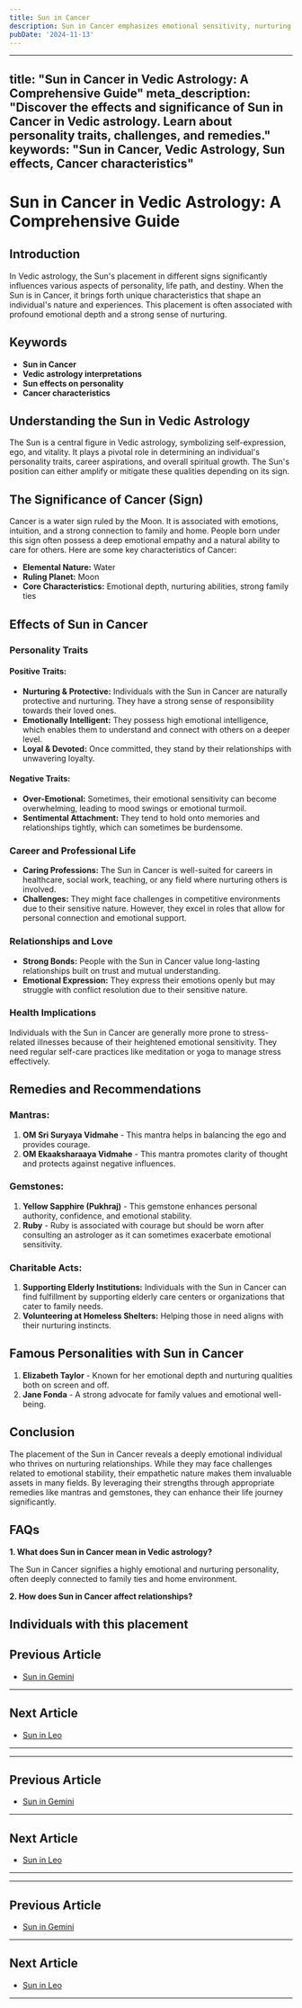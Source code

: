 ```yaml
---
title: Sun in Cancer
description: Sun in Cancer emphasizes emotional sensitivity, nurturing nature, and strong family ties. Individuals are intuitive, protective, and value security and home life. in Vedic Astrology
pubDate: '2024-11-13'
---
```


---
title: "Sun in Cancer in Vedic Astrology: A Comprehensive Guide"
meta_description: "Discover the effects and significance of Sun in Cancer in Vedic astrology. Learn about personality traits, challenges, and remedies."
keywords: "Sun in Cancer, Vedic Astrology, Sun effects, Cancer characteristics"
---

# Sun in Cancer in Vedic Astrology: A Comprehensive Guide

## Introduction

In Vedic astrology, the Sun's placement in different signs significantly influences various aspects of personality, life path, and destiny. When the Sun is in Cancer, it brings forth unique characteristics that shape an individual's nature and experiences. This placement is often associated with profound emotional depth and a strong sense of nurturing.

## Keywords

- **Sun in Cancer**
- **Vedic astrology interpretations**
- **Sun effects on personality**
- **Cancer characteristics**

## Understanding the Sun in Vedic Astrology

The Sun is a central figure in Vedic astrology, symbolizing self-expression, ego, and vitality. It plays a pivotal role in determining an individual's personality traits, career aspirations, and overall spiritual growth. The Sun's position can either amplify or mitigate these qualities depending on its sign.

## The Significance of Cancer (Sign)

Cancer is a water sign ruled by the Moon. It is associated with emotions, intuition, and a strong connection to family and home. People born under this sign often possess a deep emotional empathy and a natural ability to care for others. Here are some key characteristics of Cancer:

- **Elemental Nature:** Water
- **Ruling Planet:** Moon
- **Core Characteristics:** Emotional depth, nurturing abilities, strong family ties

## Effects of Sun in Cancer

### Personality Traits

#### Positive Traits:
- **Nurturing & Protective:** Individuals with the Sun in Cancer are naturally protective and nurturing. They have a strong sense of responsibility towards their loved ones.
- **Emotionally Intelligent:** They possess high emotional intelligence, which enables them to understand and connect with others on a deeper level.
- **Loyal & Devoted:** Once committed, they stand by their relationships with unwavering loyalty.

#### Negative Traits:
- **Over-Emotional:** Sometimes, their emotional sensitivity can become overwhelming, leading to mood swings or emotional turmoil.
- **Sentimental Attachment:** They tend to hold onto memories and relationships tightly, which can sometimes be burdensome.

### Career and Professional Life

- **Caring Professions:** The Sun in Cancer is well-suited for careers in healthcare, social work, teaching, or any field where nurturing others is involved.
- **Challenges:** They might face challenges in competitive environments due to their sensitive nature. However, they excel in roles that allow for personal connection and emotional support.

### Relationships and Love

- **Strong Bonds:** People with the Sun in Cancer value long-lasting relationships built on trust and mutual understanding.
- **Emotional Expression:** They express their emotions openly but may struggle with conflict resolution due to their sensitive nature.

### Health Implications

Individuals with the Sun in Cancer are generally more prone to stress-related illnesses because of their heightened emotional sensitivity. They need regular self-care practices like meditation or yoga to manage stress effectively.

## Remedies and Recommendations

### Mantras:
1. **OM Sri Suryaya Vidmahe** - This mantra helps in balancing the ego and provides courage.
2. **OM Ekaaksharaaya Vidmahe** - This mantra promotes clarity of thought and protects against negative influences.

### Gemstones:
1. **Yellow Sapphire (Pukhraj)** - This gemstone enhances personal authority, confidence, and emotional stability.
2. **Ruby** - Ruby is associated with courage but should be worn after consulting an astrologer as it can sometimes exacerbate emotional sensitivity.

### Charitable Acts:
1. **Supporting Elderly Institutions:** Individuals with the Sun in Cancer can find fulfillment by supporting elderly care centers or organizations that cater to family needs.
2. **Volunteering at Homeless Shelters:** Helping those in need aligns with their nurturing instincts.

## Famous Personalities with Sun in Cancer

1. **Elizabeth Taylor** - Known for her emotional depth and nurturing qualities both on screen and off.
2. **Jane Fonda** - A strong advocate for family values and emotional well-being.

## Conclusion

The placement of the Sun in Cancer reveals a deeply emotional individual who thrives on nurturing relationships. While they may face challenges related to emotional stability, their empathetic nature makes them invaluable assets in many fields. By leveraging their strengths through appropriate remedies like mantras and gemstones, they can enhance their life journey significantly.

## FAQs

**1. What does Sun in Cancer mean in Vedic astrology?**

The Sun in Cancer signifies a highly emotional and nurturing personality, often deeply connected to family ties and home environment.

**2. How does Sun in Cancer affect relationships?**

Individuals with this placement
---

## Previous Article
- [Sun in Gemini](/blogs-md/0801_Sun_in_Rashi/080103_Sun_in_Gemini.mdx)

---

## Next Article
- [Sun in Leo](/blogs-md/0801_Sun_in_Rashi/080105_Sun_in_Leo.mdx)

---
---

## Previous Article
- [Sun in Gemini](080103_Sun_in_Gemini.mdx)

---

## Next Article
- [Sun in Leo](080105_Sun_in_Leo.mdx)

---
---

## Previous Article
- [Sun in Gemini](080103_Sun_in_Gemini.mdx)

---

## Next Article
- [Sun in Leo](080105_Sun_in_Leo.mdx)

---
